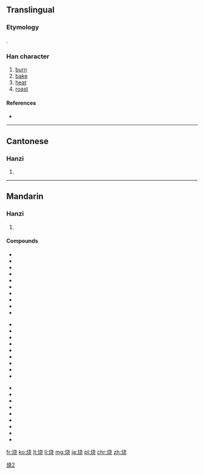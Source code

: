 {{also|燒|焼}}
==Translingual==
{{ja-forms|[[焼]]|烧|[[燒]]}}

===Etymology===
{{Han simp|燒|f=堯|t=尧}}.

===Han character===
{{Han char|rn=86|rad=火|as=06|sn=10|four=|canj=火十心山 (FJPU)}}

# [[burn]]
# [[bake]]
# [[heat]]
# [[roast]]

====References====
* {{Han ref|kx=0671.081|hdz=32199.080|uh=70E7|ud=28903}}

----

==Cantonese==

===Hanzi===
{{yue-hanzi|jyut=|y=siu1|tra=燒}}

# {{defn|lang=yue|sort=火06}}

----

==Mandarin==

===Hanzi===
{{cmn-hanzi|tra=燒|pin=[[shāo]] ([[shao1]])|wg=shao<sup>1</sup>}}

# {{defn|lang=cmn|sort=火06}}

====Compounds====
{{top3}}
* {{l|cmn|火烧儿|tr=hǔoshāo'r}}
* {{l|cmn|烧杯}}
* {{l|cmn|烧饼|tr=shāobǐng}}
* {{l|cmn|烧菜}}
* {{l|cmn|烧饭}}
* {{l|cmn|烧高香}}
* {{l|cmn|烧锅}}
* {{l|cmn|烧焊}}
* {{l|cmn|烧化}}
* {{l|cmn|烧荒}}
{{mid3}}
* {{l|cmn|烧毁}}
* {{l|cmn|烧火}}
* {{l|cmn|烧碱}}
* {{l|cmn|烧结}}
* {{l|cmn|烧酒|tr=shāojiǔ}}
* {{l|cmn|烧炕}}
* {{l|cmn|烧烤|tr=shāokǎo}}
* {{l|cmn|烧垦}}
* {{l|cmn|烧料}}
{{mid3}}
* {{l|cmn|烧卖}}
* {{l|cmn|烧瓶}}
* {{l|cmn|烧杀抢掠}}
* {{l|cmn|烧伤|tr=shāoshāng}}
* {{l|cmn|烧香}}
* {{l|cmn|烧心|tr=shāoxīn}}
* {{l|cmn|烧窑}}
* {{l|cmn|烧纸}}
* {{l|cmn|烧灼}}
{{bottom}}

[[Category:CJKV characters simplified differently in Japan and China|燒2]]

[[fr:烧]]
[[ko:烧]]
[[lt:烧]]
[[li:烧]]
[[mg:烧]]
[[ja:烧]]
[[pl:烧]]
[[chr:烧]]
[[zh:烧]]